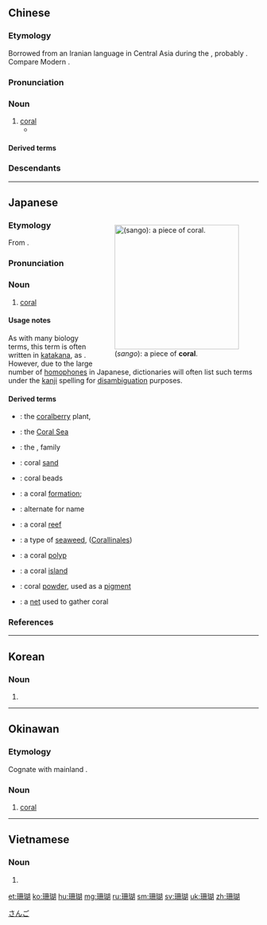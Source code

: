 ==Chinese==
{{was fwotd|2014|October|16|lang=zh}}
{{zh-forms}}
{{zh-wp|zh|yue|hak:sân-fù|cdo:dăng-hù|nan:san-ô͘}}

===Etymology===
Borrowed from an Iranian language in Central Asia during the {{w|Han Dynasty}}, probably {{etyl|kho|zh}} {{m|kho|sam̥gga-||stone}}. Compare Modern {{cog|fa|سنگ|tr=sang||stone}}.

===Pronunciation===
{{zh-pron
|m=shānhú
|c=saan1 wu4
|h=pfs=sân-fù
|md=săng-hù/dăng-hù
|mn=qz,twv,xm,zz:san-ô͘/tw:soan-ô͘/twv:soan-lô͘
|w=1se hhu
|mc=y
|oc=y
|cat=n
}}

===Noun===
{{zh-noun}}

# [[coral]]
#* {{zh-x|（^罽賓 國）出 封牛、水牛、象、大狗、沐猴、孔爵、珠璣、'''珊瑚'''、虎魄、璧流離。|(The country of [[:zh:w:罽賓|Jibin]] in the {{w|Western Regions}}) produces bison, buffalo, elephants, big dogs (''[[:w:Kuchi (dog)|kuchis]]''?), macaques, peacocks, jewels, '''corals''', ambers and [[cat's eye]]s.|CL|ref=Hanshu}}

====Derived terms====
{{zh-der|珊瑚菜|珊瑚蟲|珊瑚島|珊瑚鉤|珊瑚海|珊瑚花|珊瑚礁|珊瑚翹|珊瑚樹|珊瑚頂|珊瑚網|珊瑚珠}}

===Descendants===
{{CJKV||さんご|산호|san hô}}

{{zh-cat|Cnidarians|Advanced}}

----

==Japanese==
<div style="float:right;">
{{wikipedia|lang=ja|サンゴ}}
{{wikipedia|Coral}}
[[Image:Coral_Outcrop_Flynn_Reef.jpg|thumb|250px|{{lang|ja|珊瑚}} (''sango''): a piece of '''coral'''.]]
</div>
{{ja-kanjitab|さん|ご|yomi=o}}

===Etymology===
From {{etyl|zh|ja|sort=さんご}} {{m|zh|珊瑚}}.

===Pronunciation===
{{ja-pron|yomi=goon|さんご|acc=1|acc_ref=DJR,NHK}}

===Noun===
{{ja-noun|さんご|サンゴ}}

# [[coral]]

====Usage notes====
As with many biology terms, this term is often written in [[katakana]], as {{l|ja|サンゴ}}. However, due to the large number of [[homophone]]s in Japanese, dictionaries will often list such terms under the [[kanji]] spelling for [[disambiguation]] purposes.

====Derived terms====
{{der-top}}
* {{ja-r|珊瑚アナナス|さんご アナナス}}: the [[coralberry]] plant, {{taxlink|Aechmea fulgens|species|noshow=1|ver=161023}}
* {{ja-r|珊瑚海|^さんご ^かい}}: the [[Coral Sea]]
* {{ja-r|珊瑚蟹|さんごがに}}: the {{vern|coral crab}}, family ''{{taxlink|Xanthidae|family|noshow=1|ver=161023}}''
* {{ja-r|珊瑚砂|さんごしゃ}}: coral [[sand]]
* {{ja-r|珊瑚珠|さんごじゅ}}: coral beads
* {{ja-r|珊瑚樹|さんごじゅ}}: a coral [[formation]]; {{taxlink|Viburnum odoratissimum|species|noshow=1|ver=161023}}
* {{ja-r|珊瑚樹茄子|さんごじゅ なす}}: alternate for name {{ja-r|トマト}}
* {{ja-r|珊瑚礁|さんごしょう}}: a coral [[reef]]
* {{ja-r|珊瑚藻|さんごも}}: a type of [[seaweed]], {{vern|coralline algae}} ([[Corallinales]])
* {{ja-r|珊瑚虫|さんごちゅう}}: a coral [[polyp]]
* {{ja-r|珊瑚島|さんごとう}}: a coral [[island]]
* {{ja-r|珊瑚末|さんごまつ}}: coral [[powder]], used as a [[pigment]]
* {{ja-r|珊瑚網|さんご あみ}}: a [[net]] used to gather coral
{{der-bottom}}

===References===
<references/>

[[Category:ja:Cnidarians|さんご]]

----

==Korean==
{{ko-hanjatab}}

===Noun===
{{ko-noun|hangeul=산호}}

# {{hanja form of|산호|[[coral]]}}

----

==Okinawan==

===Etymology===
Cognate with mainland {{cog|ja|珊瑚|tr=sango}}.

===Noun===
{{head|ryu|noun|hiragana|さんぐ|romaji|sangu}}

# [[coral]]

----

==Vietnamese==
{{vi-hantutab}}

===Noun===
{{vi-hantu}}

# {{han tu form of|san hô|[[coral]]}}

[[et:珊瑚]]
[[ko:珊瑚]]
[[hu:珊瑚]]
[[mg:珊瑚]]
[[ru:珊瑚]]
[[sm:珊瑚]]
[[sv:珊瑚]]
[[uk:珊瑚]]
[[zh:珊瑚]]